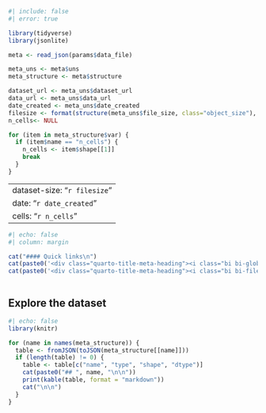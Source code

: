 ```r
#| include: false
#| error: true

library(tidyverse)
library(jsonlite)

meta <- read_json(params$data_file)

meta_uns <- meta$uns
meta_structure <- meta$structure

dataset_url <- meta_uns$dataset_url
data_url <- meta_uns$data_url
date_created <- meta_uns$date_created
filesize <- format(structure(meta_uns$file_size, class="object_size"), units="auto", standard="IEC", digits=2)
n_cells<- NULL

for (item in meta_structure$var) {
  if (item$name == "n_cells") {
    n_cells <- item$shape[[1]]
    break
  }
}
```

---
dataset-size: "`r filesize`"
date: "`r date_created`"
cells: "`r n_cells`"
---



```r
#| echo: false
#| column: margin

cat("#### Quick links\n")
cat(paste0('<div class="quarto-title-meta-heading"><i class="bi bi-globe"></i> [Data source](',data_url,')</div>\n'))
cat(paste0('<div class="quarto-title-meta-heading"><i class="bi bi-file-earmark-text"></i> [Data docs](',dataset_url,')</div>\n'))



```

 
## Explore the dataset

::: {.panel-tabset}


```r
#| echo: false
library(knitr)

for (name in names(meta_structure)) {
  table <- fromJSON(toJSON(meta_structure[[name]]))
  if (length(table) != 0) {
    table <- table[c("name", "type", "shape", "dtype")]
    cat(paste0("## ", name, "\n\n"))
    print(kable(table, format = "markdown"))
    cat("\n\n")
  }
}

```

:::


